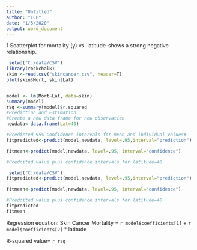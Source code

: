 ---
title: "Untitled"
author: "LCP"
date: "1/5/2020"
output: word_document
---
1 Scatterplot for mortality (y) vs. latitude-shows a strong negative relationship.
```{r skin, echo=FALSE}
 setwd("C:/data/CSV")
library(rockchalk)
skin <-read.csv("skincancer.csv", header=T)
plot(skin$Mort, skin$Lat)


model <- lm(Mort~Lat, data=skin)
summary(model)
rsq <-summary(model)$r.squared
#Prediction and Estimation
#Create a new data frame for new observation
newdata<-data.frame(Lat=40)

#Predicted 95% Confidence intervals for mean and individual values#
fitpredicted<-predict(model,newdata, level=.95,interval="prediction")

fitmean<-predict(model,newdata, level=.95, interval="confidence")

#Predcited value plus confidence intervals for latitude=40

 setwd("C:/data/CSV")
fitpredicted<-predict(model,newdata, level=.95,interval="prediction")

fitmean<-predict(model,newdata, level=.95, interval="confidence")

#Predcited value plus confidence intervals for latitude=40
fitpredicted
fitmean
```
Regression equation: Skin Cancer Mortality = `r model$coefficients[1]` + `r model$coefficients[2]` * latitude 

R-squared value= `r rsq`